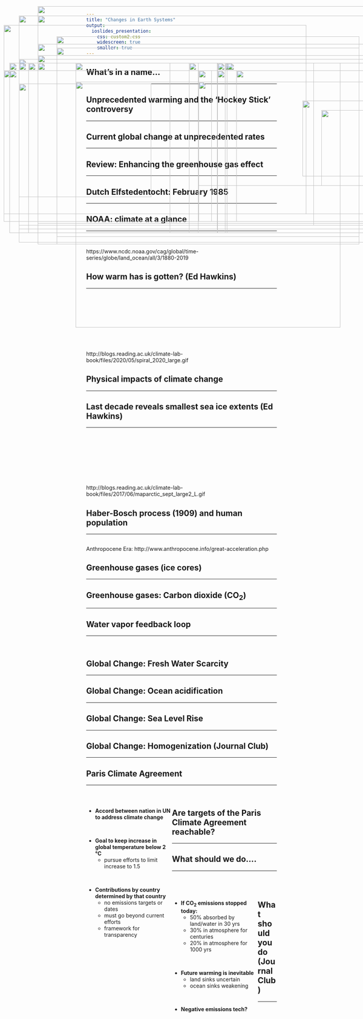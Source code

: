 ```yaml
---
title: "Changes in Earth Systems"
output: 
  ioslides_presentation:
    css: custom2.css
    widescreen: true
    smaller: true
---
```


## What's in a name...
<hr>

<IMG STYLE="position:absolute; TOP:200px; LEFT:25px; WIDTH:550px; HEIGHT:450px" SRC="images/climatesick.png">

<IMG STYLE="position:absolute; TOP:200px; LEFT:595px; WIDTH:500px; HEIGHT:450px" SRC="images/words.jpg">

## Unprecedented warming and the 'Hockey Stick' controversy
<hr>

<IMG STYLE="position:absolute; TOP:180px; LEFT:100px; WIDTH:850px; HEIGHT:500px" SRC="images/hockeystick.gif">

## Current global change at unprecedented rates
<hr>

<IMG STYLE="position:absolute; TOP:180px; LEFT:100px; WIDTH:900px; HEIGHT:450px" SRC="images/CO2_history.jpg">

## Review: Enhancing the greenhouse gas effect
<hr>

<IMG STYLE="position:absolute; TOP:180px; LEFT:100px; WIDTH:900px; HEIGHT:450px" SRC="images/GHE.png">

## Dutch Elfstedentocht: February 1985
<hr>

<IMG STYLE="position:absolute; TOP:200px; LEFT:100px; WIDTH:350px; HEIGHT:450px" SRC="images/icerace1985.jpg">

<IMG STYLE="position:absolute; TOP:200px; LEFT:575px; WIDTH:450px; HEIGHT:450px" SRC="images/Elfstedentocht-1997.gif">

##

<IMG STYLE="position:absolute; TOP:75px; LEFT:50px; WIDTH:1000px; HEIGHT:600px" SRC="images/anamoly2020.png">

## NOAA: climate at a glance
<hr>
<br/>

https://www.ncdc.noaa.gov/cag/global/time-series/globe/land_ocean/all/3/1880-2019

<IMG STYLE="position:absolute; TOP:250px; LEFT:200px; WIDTH:700px; HEIGHT:400px" SRC="images/1997.png">

## How warm has is gotten? (Ed Hawkins)
<hr>
<br/>
<br/>
<br/>
<br/>
<br/>
<br/>
<br/>
<br/>

http://blogs.reading.ac.uk/climate-lab-book/files/2020/05/spiral_2020_large.gif

## Physical impacts of climate change
<hr>

<IMG STYLE="position:absolute; TOP:220px; LEFT:10px; WIDTH:550px; HEIGHT:400px" SRC="images/seaice2.png">

<IMG STYLE="position:absolute; TOP:220px; LEFT:575px; WIDTH:475px; HEIGHT:400px" SRC="images/seaice.png">

## Last decade reveals smallest sea ice extents (Ed Hawkins)
<hr>
<br/>
<br/>
<br/>
<br/>
<br/>
<br/>
<br/>
<br/>
http://blogs.reading.ac.uk/climate-lab-book/files/2017/06/maparctic_sept_large2_L.gif


##   

<IMG STYLE="position:absolute; TOP:150px; LEFT:100px; WIDTH:900px; HEIGHT:450px" SRC="images/agri.jpg">

## Haber-Bosch process (1909) and human population
<hr>

<IMG STYLE="position:absolute; TOP:255px; LEFT:50px; WIDTH:350px; HEIGHT:300px" SRC="images/haber2.jpg">

<IMG STYLE="position:absolute; TOP:200px; LEFT:500px; WIDTH:450px; HEIGHT:450px" SRC="images/nitrohaber.png">

## 
Anthropocene Era: http://www.anthropocene.info/great-acceleration.php

<IMG STYLE="position:absolute; TOP:130px; LEFT:150px; WIDTH:800px; HEIGHT:550px" SRC="images/acceleration3.png">

## Greenhouse gases (ice cores)
<hr>

<IMG STYLE="position:absolute; TOP:200px; LEFT:75px; WIDTH:900px; HEIGHT:450px" SRC="images/icecores3.jpg">

##

<IMG STYLE="position:absolute; TOP:50px; LEFT:100px; WIDTH:900px; HEIGHT:600px" SRC="images/climate-people.png">

## Greenhouse gases: Carbon dioxide (CO~2~)
<hr>

<IMG STYLE="position:absolute; TOP:200px; LEFT:100px; WIDTH:900px; HEIGHT:400px" SRC="images/co2emissions.png">

## 

<IMG STYLE="position:absolute; TOP:75px; LEFT:100px; WIDTH:900px; HEIGHT:550px" SRC="images/methane.png">

## 

<IMG STYLE="position:absolute; TOP:75px; LEFT:100px; WIDTH:900px; HEIGHT:550px" SRC="images/carbonbudget2018.png">

## Water vapor feedback loop
<hr>
<br/>

<IMG STYLE="position:absolute; TOP:200px; LEFT:200px; WIDTH:700px; HEIGHT:500x" SRC="images/wv_feedback.gif">
 
## Global Change: Fresh Water Scarcity
<hr>

<IMG STYLE="position:absolute; TOP:190px; LEFT:50px; WIDTH:1000px; HEIGHT:450px" SRC="images/waterstress.jpg">

<!-- ## Groundwater now supports 40% of modern agriculture -->
<!-- <hr> -->

<!-- <IMG STYLE="position:absolute; TOP:225px; LEFT:15px; WIDTH:400px; HEIGHT:400px" SRC="images/fossilwater2.png"> -->

<!-- <IMG STYLE="position:absolute; TOP:275px; LEFT:450px; WIDTH:600px; HEIGHT:300px" SRC="images/groundwater.jpg"> -->

## Global Change: Ocean acidification
<hr>

<IMG STYLE="position:absolute; TOP:220px; LEFT:25px; WIDTH:550px; HEIGHT:400px" SRC="images/oceanph.png">

<IMG STYLE="position:absolute; TOP:220px; LEFT:625px; WIDTH:400px; HEIGHT:400px" SRC="images/oceanshell.jpg">

## Global Change: Sea Level Rise
<hr>

<IMG STYLE="position:absolute; TOP:200px; LEFT:75px; WIDTH:450px; HEIGHT:450px" SRC="images/sealevel.png">

<IMG STYLE="position:absolute; TOP:200px; LEFT:600px; WIDTH:450px; HEIGHT:450px" SRC="images/sealevel2.png">

<!-- ## Global Change: Greener Earth? -->
<!-- <hr> -->

<!-- <IMG STYLE="position:absolute; TOP:180px; LEFT:150px; WIDTH:800px; HEIGHT:500px" SRC="images/leafarea.jpg"> -->

## Global Change: Homogenization (Journal Club)
<hr>

<IMG STYLE="position:absolute; TOP:160px; LEFT:150px; WIDTH:800px; HEIGHT:500px" SRC="images/extinction4.jpg"> 

## 

<IMG STYLE="position:absolute; TOP:100px; LEFT:10px; WIDTH:800px; HEIGHT:500px" SRC="images/climatepeople.jpg">

<IMG STYLE="position:absolute; TOP:300px; LEFT:800px; WIDTH:300px; HEIGHT:200px" SRC="images/hurricane.png">

## Paris Climate Agreement
<hr>
<br/>

<div style="float: left; width: 45%;">

* **Accord between nation in UN to address climate change**

<br/>

* **Goal to keep increase in global temperature below 2 °C**
    + pursue efforts to limit increase to 1.5

<br/>

* **Contributions by country determined by that country**
    + no emissions targets or dates
    + must go beyond current efforts
    + framework for transparency

</div>

<IMG STYLE="position:absolute; TOP:220px; LEFT:525px; WIDTH:550px; HEIGHT:400px" SRC="images/pga3.jpg">

## Are targets of the Paris Climate Agreement reachable?
<hr>

<IMG STYLE="position:absolute; TOP:200px; LEFT:100px; WIDTH:900px; HEIGHT:450px" SRC="images/greenline.jpg">

## What should we do....
<hr>
<br/>
<br/>

<div style="float: left; width: 45%;">

* **If CO~2~ emissions stopped today:**
    + 50% absorbed by land/water in 30 yrs
    + 30% in atmosphere for centuries
    + 20% in atmosphere for 1000 yrs

<br/>

* **Future warming is inevitable**
    + land sinks uncertain
    + ocean sinks weakening

<br/>

* **Negative emissions tech?**

</div>

<IMG STYLE="position:absolute; TOP:250px; LEFT:525px; WIDTH:525px; HEIGHT:275px" SRC="images/nasa.png">

## What should you do (Journal Club)
<hr>

<IMG STYLE="position:absolute; TOP:200px; LEFT:50px; WIDTH:780px; HEIGHT:430px" SRC="images/cow.jpg">

<IMG STYLE="position:absolute; TOP:325px; LEFT:850px; WIDTH:200px; HEIGHT:200px" SRC="images/foot.jpg">

